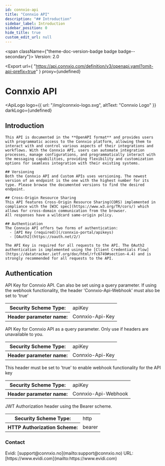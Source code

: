 ```yaml
---
id: connxio-api
title: "Connxio API"
description: "## Introduction"
sidebar_label: Introduction
sidebar_position: 0
hide_title: true
custom_edit_url: null
---
```



<span className={"theme-doc-version-badge badge badge--secondary"}>
  Version: 2.0
</span>

<Export
  url={
    "https://api.connxio.com/definition/v3/openapi.yaml?omit-api-prefix=true"
  }
  proxy={undefined}
></Export>

<h1 className={"openapi__heading"}>Connxio API</h1>

<ApiLogo
  logo={{ url: "/img/connxio-logo.svg", altText: "Connxio Logo" }}
  darkLogo={undefined}
></ApiLogo>

## Introduction

    This API is documented in the **OpenAPI format** and provides users with programmatic access to the Connxio platform, allowing them to interact with and control various aspects of their integrations and workflows. With the Connxio API, users can automate integration processes, manage configurations, and programmatically interact with the messaging capabilities, providing flexibility and customization options for seamless integration with their existing systems.

    ## Versioning
    Both the Connxio API and Custom APIs uses versioning. The newest version of an endpoint is the one with the highest number for its type. Please browse the documented versions to find the desired endpoint.

    ## Cross-Origin Resource Sharing
    This API features Cross-Origin Resource Sharing(CORS) implemented in compliance with the [W3C spec](https://www.w3.org/TR/cors/) which allows for cross-domain communication from the browser.
    All responses have a wildcard same-origin policy.

    ## Authentication
    The Connxio API offers two forms of authentication:
      - [API Key (required)](/connxio-portal/apikeys)
      - [OAuth2](https://oauth.net/2/)

    The API Key is required for all requests to the API. The OAuth2 authentication is implemented using the [Client Credentials Flow](https://datatracker.ietf.org/doc/html/rfc6749#section-4.4) and is strongly recommended for all requests to the API.

<div style={{ marginBottom: "2rem" }}>
  <h2 id={"authentication"} style={{ marginBottom: "1rem" }}>
    Authentication
  </h2>
  <SchemaTabs className={"openapi-tabs__security-schemes"}>
    <TabItem label={"API Key: Connxio-Api-Key"} value={"Connxio-Api-Key"}>
      API Key for Connxio API. Can also be set using a query parameter. If using
      the webhook functionality, the header 'Connxio-Api-Webhook' must also be
      set to 'true'
      <div>
        <table>
          <tbody>
            <tr>
              <th>Security Scheme Type:</th>
              <td>apiKey</td>
            </tr>
            <tr>
              <th>Header parameter name:</th>
              <td>Connxio-Api-Key</td>
            </tr>
          </tbody>
        </table>
      </div>
    </TabItem>
    <TabItem label={"API Key: Connxio-Api-key"} value={"Connxio-Api-key"}>
      API Key for Connxio API as a query parameter. Only use if headers are
      unavailable to you.
      <div>
        <table>
          <tbody>
            <tr>
              <th>Security Scheme Type:</th>
              <td>apiKey</td>
            </tr>
            <tr>
              <th>Header parameter name:</th>
              <td>Connxio-Api-Key</td>
            </tr>
          </tbody>
        </table>
      </div>
    </TabItem>
    <TabItem
      label={"API Key: Connxio-Api-Webhook"}
      value={"Connxio-Api-Webhook"}
    >
      This header must be set to 'true' to enable webhook functionality for the
      API key
      <div>
        <table>
          <tbody>
            <tr>
              <th>Security Scheme Type:</th>
              <td>apiKey</td>
            </tr>
            <tr>
              <th>Header parameter name:</th>
              <td>Connxio-Api-Webhook</td>
            </tr>
          </tbody>
        </table>
      </div>
    </TabItem>
    <TabItem label={"HTTP: Bearer Auth"} value={"Bearer"}>
      JWT Authorization header using the Bearer scheme.
      <div>
        <table>
          <tbody>
            <tr>
              <th>Security Scheme Type:</th>
              <td>http</td>
            </tr>
            <tr>
              <th>HTTP Authorization Scheme:</th>
              <td>bearer</td>
            </tr>
          </tbody>
        </table>
      </div>
    </TabItem>
  </SchemaTabs>
</div>
<div
  style={{
    display: "flex",
    flexDirection: "column",
    marginBottom: "var(--ifm-paragraph-margin-bottom)",
  }}
>
  <h3 style={{ marginBottom: "0.25rem" }}>Contact</h3>
  <span>Evidi: [support@connxio.no](mailto:support@connxio.no)</span>
  <span>URL: [https://www.evidi.com](mailto:https://www.evidi.com)</span>
</div>
